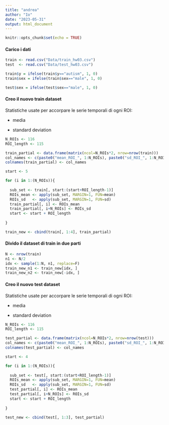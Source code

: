 ```yaml
---
title: "andrea"
author: "Io"
date: "2023-05-31"
output: html_document
---
```


```r
knitr::opts_chunk$set(echo = TRUE)
```

#### Carico i dati

```r

train <- read.csv("Data/train_hw03.csv")
test  <- read.csv("Data/test_hw03.csv")

train$y = ifelse(train$y=="autism", 1, 0)
train$sex = ifelse(train$sex=="male", 1, 0)

test$sex = ifelse(test$sex=="male", 1, 0)

```

#### Creo il nuovo train dataset

Statistiche usate per accorpare le serie temporali di ogni ROI:

-   media

-   standard deviation

```r

N_ROIs <- 116
ROI_length <- 115

train_partial <- data.frame(matrix(ncol=N_ROIs*2, nrow=nrow(train)))
col_names <- c(paste0("mean_ROI_", 1:N_ROIs), paste0("sd_ROI_", 1:N_ROIs))
colnames(train_partial) <- col_names

start <- 5

for (i in 1:(N_ROIs)){
  
  sub_set <- train[, start:(start+ROI_length-1)]
  ROIs_mean <- apply(sub_set, MARGIN=1, FUN=mean)
  ROIs_sd   <- apply(sub_set, MARGIN=1, FUN=sd)
  train_partial[, i] <- ROIs_mean
  train_partial[, i+N_ROIs] <- ROIs_sd
  start <- start + ROI_length
  
}

train_new <- cbind(train[, 1:4], train_partial)

```

#### Divido il dataset di train in due parti

```r

N <- nrow(train)
n1 <- N/2
idx <- sample(1:N, n1, replace=F)
train_new_n1 <- train_new[idx, ]
train_new_n2 <- train_new[-idx, ]

```

#### Creo il nuovo test dataset

Statistiche usate per accorpare le serie temporali di ogni ROI:

-   media

-   standard deviation

```r

N_ROIs <- 116
ROI_length <- 115

test_partial <- data.frame(matrix(ncol=N_ROIs*2, nrow=nrow(test)))
col_names <- c(paste0("mean_ROI_", 1:N_ROIs), paste0("sd_ROI_", 1:N_ROIs))
colnames(test_partial) <- col_names

start <- 4

for (i in 1:(N_ROIs)){
  
  sub_set <- test[, start:(start+ROI_length-1)]
  ROIs_mean <- apply(sub_set, MARGIN=1, FUN=mean)
  ROIs_sd   <- apply(sub_set, MARGIN=1, FUN=sd)
  test_partial[, i] <- ROIs_mean
  test_partial[, i+N_ROIs] <- ROIs_sd
  start <- start + ROI_length
  
}

test_new <- cbind(test[, 1:3], test_partial)

```
